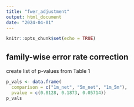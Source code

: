 ```yaml
---
title: "fwer_adjustment"
output: html_document
date: "2024-04-01"
---
```


```r
knitr::opts_chunk$set(echo = TRUE)
```

## family-wise error rate correction

create list of p-values from Table 1

```r
p_vals <- data.frame(
  comparison = c("1m_net", "5m_net", "1m_5m"),
  pvalue = c(0.8128, 0.1873, 0.05714))
p_vals
```

```r

```


